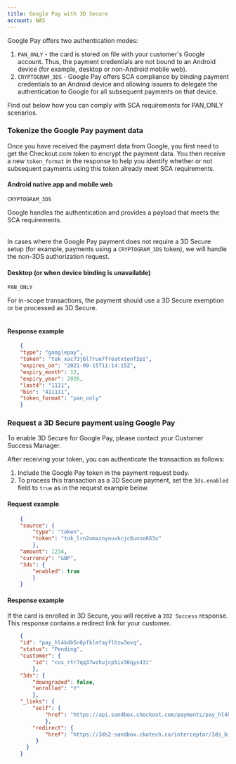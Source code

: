 ```yaml
---
title: Google Pay with 3D Secure
account: NAS
---
```


Google Pay offers two authentication modes:

1. ``PAN_ONLY`` - the card is stored on file with your customer's Google account. Thus, the payment credentials are not bound to an Android device (for example, desktop or non-Android mobile web).
2. ``CRYPTOGRAM_3DS`` - Google Pay offers SCA compliance by binding payment credentials to an Android device and allowing issuers to delegate the authentication to Google for all subsequent payments on that device. 

Find out below how you can comply with SCA requirements for PAN_ONLY scenarios.

### Tokenize the Google Pay payment data

Once you have received the payment data from Google, you first need to get the Checkout.com token to encrypt the payment data. You then receive a new ``token_format`` in the response to help you identify whether or not subsequent payments using this token already meet SCA requirements. 

#### Android native app and mobile web

<Table>
<TableHead headers={['``token_format``', 'SCA compliance']} />
<TableBody>
<TableRow>
<TableCell>

``CRYPTOGRAM_3DS``

</TableCell>
<TableCell>

Google handles the authentication and provides a payload that meets the SCA requirements.

</TableCell>
</TableRow>
</TableBody>
</Table>

<TipBox variant="note">

In cases where the Google Pay payment does not require a 3D Secure setup (for example, payments using a ``CRYPTOGRAM_3DS`` token), we will handle the non-3DS authorization request.

</TipBox>

#### Desktop (or when device binding is unavailable)

<Table>
<TableHead headers={['``token_format``', 'SCA compliance']} />
<TableBody>
<TableRow>
<TableCell>

``PAN_ONLY``

</TableCell>
<TableCell>

For in-scope transactions, the payment should use a 3D Secure exemption or be processed as 3D Secure.

</TableCell>
</TableRow>
</TableBody>
</Table>

#### Response example

```json
    {
    "type": "googlepay",
    "token": "tok_xac73j6l7rue7freatxtonf3pi",
    "expires_on": "2021-09-15T11:14:15Z",
    "expiry_month": 12,
    "expiry_year": 2026,
    "last4": "1111",
    "bin": "411111",
    "token_format": "pan_only"
    }
```    

### Request a 3D Secure payment using Google Pay

<TipBox variant="info">

To enable 3D Secure for Google Pay, please contact your Customer Success Manager.

</TipBox>

After receiving your token, you can authenticate the transaction as follows:

1. Include the Google Pay token in the payment request body.
2. To process this transaction as a 3D Secure payment, set the ``3ds.enabled`` field to ``true`` as in the request example below.

#### Request example

```json
    {
    "source": {
        "type": "token",
        "token": "tok_lrn2umaznynuvkcjc6unno663u"
        },
    "amount": 1234,
    "currency": "GBP",
    "3ds": {
        "enabled": true
        }
    }
```

#### Response example

If the card is enrolled in 3D Secure, you will receive a `202 Success` response. This response contains a redirect link for your customer.

```json
    {
    "id": "pay_hl4k4b5n6pfklmfayflhzw3ovq",
    "status": "Pending",
    "customer": {
        "id": "cus_rtr7qq37wzhujcp5iv36qys43i"
        },
    "3ds": {
        "downgraded": false,
        "enrolled": "Y"
        },
    "_links": {
        "self": {
            "href": "https://api.sandbox.checkout.com/payments/pay_hl4k4b5n6pfklmfayflhzw3ovq"
            },
        "redirect": {
            "href": "https://3ds2-sandbox.ckotech.co/interceptor/3ds_bicq62vdvrbuznjzcmcfrhtswy"
         }
      }
    }
```








